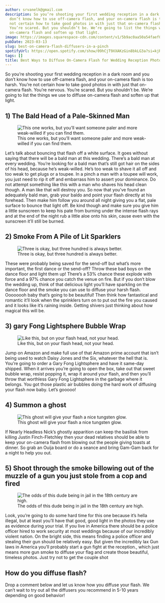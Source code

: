 ```yaml
---
author: srvanelk@gmail.com
description: So you’re shooting your first wedding reception in a dark room and you
  don’t know how to use off-camera flash, and your on-camera flash is too harsh. You’re
  not certain how to take good photos in with just that on-camera flash. You’re nervous.
  You’re scared. But you shouldn’t be. We’re going to list the things we use to diffuse
  on-camera flash and soften up that light.
image: https://images.squarespace-cdn.com/content/v1/5b9ac0aa50a54faef024c950/545eef86-728e-45e1-9880-7b1f38b053f6/dan-senior-3ecodBxP3uk-unsplash.jpg?format=original
pubDate: 2023-03-13
slug: best-on-camera-flash-diffusers-in-a-pinch
spotifyUrl: https://open.spotify.com/show/09hCjT9XXAKzGin8bkLG3a?si=kjRZvQ1JTb6Ov3HVzSSlWA
tags: []
title: Best Ways to Diffuse On-Camera Flash for Wedding Reception Photos
---
```


So you’re shooting your first wedding reception in a dark room and you don’t know how to use off-camera flash, and your on-camera flash is too harsh. You’re not certain how to take good photos in with just that on-camera flash. You’re nervous. You’re scared. But you shouldn’t be. We’re going to list the things we use to diffuse on-camera flash and soften up that light.

## 1) The Bald Head of a Pale-Skinned Man

<figure>
  <img src="https://images.squarespace-cdn.com/content/v1/5b9ac0aa50a54faef024c950/545eef86-728e-45e1-9880-7b1f38b053f6/dan-senior-3ecodBxP3uk-unsplash.jpg?format=original" alt=" This one works, but you’ll want someone paler and more weak-willed if you can find them. " />
  <figcaption>This one works, but you’ll want someone paler and more weak-willed if you can find them.</figcaption>
</figure>

Let’s talk about bouncing that flash off a white surface. It goes without saying that there will be a bald man at this wedding. There’s a bald man at every wedding. You’re looking for a bald man that’s still got hair on the sides of his head, because he’s weak-willed. He’s too weak to shave it all off and too weak to get plugs or a toupee. In a pinch a man with a toupee will work, you just need to rip it off and embarrass him to assert your dominance. Do not attempt something like this with a man who shaves his head clean though. A man like that will destroy you. So now that you’ve found an adequately bald man, grab your baldo and point your flash directly at his forehead. Then make him follow you around all night giving you a flat, pale surface to bounce that light off. Be kind though and make sure you give him a little sunscreen to keep his pate from burning under the intense flash rays and at the end of the night rub a little aloe onto his skin, cause even with the sunscreen it’ll still be burned.

## 2) Smoke From A Pile of Lit Sparklers

<figure>
  <img src="https://images.squarespace-cdn.com/content/v1/5b9ac0aa50a54faef024c950/dab73d82-14e4-4650-aea5-01e5952de4b0/timothy-eberly-0qWfZ## Q&A:KqoA-unsplash.jpeg?format=original" alt=" Three is okay, but three hundred is always better. " />
  <figcaption>Three is okay, but three hundred is always better.</figcaption>
</figure>

These were probably being saved for the send-off but what’s more important, the first dance or the send-off? Throw these bad boys on the dance floor and light them up! There’s a 53% chance these explode with force and a 97% chance you catch the venue on fire. But if you don’t blow the wedding up, think of that delicious light you’ll have sparkling on the dance floor and the smoke you can use to diffuse your harsh flash. Oooooooh baby that’s going to be beautiful! Then think how fantastical and romantic it’ll look when the sprinklers turn on to put out the fire you caused and it looks like it’s raining inside. Getting shivers just thinking about how magical this will be.

## 3) gary Fong Lightsphere Bubble Wrap

<figure>
  <img src="https://images.squarespace-cdn.com/content/v1/5b9ac0aa50a54faef024c950/a28f2a97-933e-4dbb-abdc-1ce1ab67305d/teslariu-mihai-8mspEIeavoI-unsplash.jpg?format=original" alt=" Like this, but on your flash head, not your head. " />
  <figcaption>Like this, but on your flash head, not your head.</figcaption>
</figure>

Jump on Amazon and make full use of that Amazon prime account that isn’t being used to watch Daisy Jones and the Six, whatever the hell that is. You’re going to order a Gary Fong Lightsphere and have it same-day shipped. When it arrives you’re going to open the box, take out that sweet bubble wrap, resist popping it, wrap it around your flash, and then you’ll throw that worthless Gary Fong Lightsphere in the garbage where it belongs. You got those plastic air bubbles doing the hard work of diffusing your flash now baby. Let’s gooooo!

## 4) Summon a ghost

<figure>
  <img src="https://images.squarespace-cdn.com/content/v1/5b9ac0aa50a54faef024c950/81dba75f-eb3e-44e6-a3a1-c8084e6a43cc/kevin-escate-cWoV1h5xDDs-unsplash.jpg?format=original" alt=" This ghost will give your flash a nice tungsten glow. " />
  <figcaption>This ghost will give your flash a nice tungsten glow.</figcaption>
</figure>

If Nearly Headless Nick’s ghostly apparition can keep the basilisk from killing Justin Finch-Fletchley then your dead relatives should be able to keep your on-camera flash from blowing out the people giving toasts at dinner. So grab an Ouija board or do a seance and bring Gam-Gam back for a night to help you out.

## 5) Shoot through the smoke billowing out of the muzzle of a gun you just stole from a cop and fired

<figure>
  <img src="https://images.squarespace-cdn.com/content/v1/5b9ac0aa50a54faef024c950/2b21f483-4797-473d-899c-7c7d16a45031/sander-sammy-ioGBZD7j5-Y-unsplash.jpg?format=original" alt=" The odds of this dude being in jail in the 18th century are high. " />
  <figcaption>The odds of this dude being in jail in the 18th century are high.</figcaption>
</figure>

Look, you’re going to do some hard time for this one because it’s hella illegal, but at least you’ll have that good, good light in the photos they use as evidence during your trial. If you live in America there should be a police officer hired to work security at most weddings because of our incredibly violent nation. On the bright side, this means finding a police officer and stealing their gun should be relatively easy. But given the incredibly lax Gun laws in America you’ll probably start a gun fight at the reception., which just means more gun smoke to diffuse your flag and create those beautiful, timeless photos. Just try not to get the couple shot

## How do you diffuse flash?

Drop a comment below and let us know how you diffuse your flash. We can’t wait to try out all the diffusers you recommend in 5-10 years depending on good behavior!